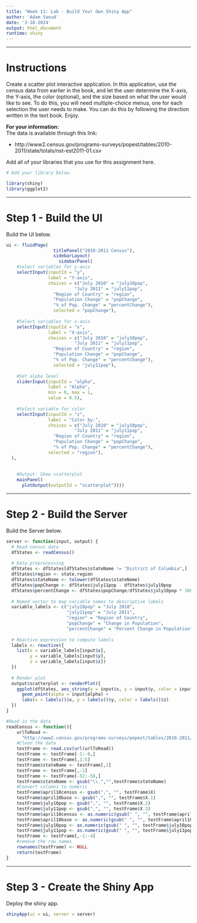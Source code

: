 ```yaml
---
title: "Week 11: Lab - Build Your Own Shiny App"
author: 'Adam Saoud'
date: '3-18-2024'
output: html_document
runtime: shiny
---
```


---

# Instructions
Create a scatter plot interactive application. In this application, use the 
census data from earlier in the book, and let the user determine the X-axis, 
the Y-axis, the color (optional), and the size based on what the user would 
like to see. To do this, you will need multiple-choice menus, one for each 
selection the user needs to make. You can do this by following the direction 
written in the text book. Enjoy. 

**For your information:**   
The data is available through this link: 

* http://www2.census.gov/programs-surveys/popest/tables/2010-2011/state/totals/nst-est2011-01.csv


Add all of your libraries that you use for this assignment here.
```r
# Add your library below.

library(shiny)
library(ggplot2)
```

---

# Step 1 - Build the UI
Build the UI below.

```r
ui <- fluidPage(
                  titlePanel("2010-2011 Census"),
                  sidebarLayout(
                    sidebarPanel(
    #select variables for y-axis
    selectInput(inputId = "y",
                label = "Y-axis",
                choices = c("July 2010" = "july10pop",
                          "July 2011" = "july11pop",
                  "Region of Country" = "region",
                  "Population Change" = "popChange",
                  "% of Pop. Change" = "percentChange"),
                  selected = "popChange"),
    
    #Select variables for x-axis        
    selectInput(inputId = "x",
                label = "X-axis",
                choices = c("July 2010" = "july10pop",
                          "July 2011" = "july11pop",
                  "Region of Country" = "region",
                  "Population Change" = "popChange",
                  "% of Pop. Change" = "percentChange"),
                  selected = "july11pop"),
    
    #Set alpha level
    sliderInput(inputId = "alpha",
                label = "Alpha",
                min = 0, max = 1,
                value = 0.5),
    
    #Select variable for color
    selectInput(inputId = "z",
                label = "Color by:",
                choices = c("July 2010" = "july10pop",
                          "July 2011" = "july11pop",
                  "Region of Country" = "region",
                  "Population Change" = "popChange",
                  "% of Pop. Change" = "percentChange"),
                selected = "region"),
  ),
    
    
    #Output: Show scatterplot
    mainPanel(
      plotOutput(outputId = "scatterplot"))))
```

---

# Step 2 - Build the Server
Build the Server below.
```r
server <- function(input, output) {
  # Read census data
  dfStates <- readCensus()
  
  # Data preprocessing
  dfStates <- dfStates[dfStates$stateName != "District of Columbia",]
  dfStates$region <- state.region
  dfStates$stateName <- tolower(dfStates$stateName)
  dfStates$popChange <- dfStates$july11pop - dfStates$july10pop
  dfStates$percentChange <- dfStates$popChange/dfStates$july10pop * 100
  
  # Named vector to map variable names to descriptive labels
  variable_labels <- c("july10pop" = "July 2010",
                       "july11pop" = "July 2011",
                       "region" = "Region of Country",
                       "popChange" = "Change in Population",
                       "percentChange" = "Percent Change in Population")
  
  # Reactive expression to compute labels
  labels <- reactive({
    list(x = variable_labels[input$x],
         y = variable_labels[input$y],
         z = variable_labels[input$z])
  })
  
  # Render plot
  output$scatterplot <- renderPlot({
    ggplot(dfStates, aes_string(x = input$x, y = input$y, color = input$z)) +
      geom_point(alpha = input$alpha) +
      labs(x = labels()$x, y = labels()$y, color = labels()$z)
  })
}

#Read in the data
readCensus <- function(){
    urlToRead <-
      "http://www2.census.gov/programs-surveys/popest/tables/2010-2011/state/totals/nst-est2011-01.csv"
    #Clean the data
    testFrame <- read.csv(url(urlToRead))
    testFrame <- testFrame[-1:-8,]
    testFrame <- testFrame[,1:5]
    testFrame$stateName <- testFrame[,1]
    testFrame <- testFrame[,-1]
    testFrame <- testFrame[-52:-58,]
    testFrame$stateName <- gsub("\\.","",testFrame$stateName)
    #Convert columns to numeric
    testFrame$april10census <- gsub(",", "", testFrame$X)
    testFrame$april10base <- gsub(",", "", testFrame$X.1)
    testFrame$july10pop <- gsub(",", "", testFrame$X.2)
    testFrame$july11pop <- gsub(",", "", testFrame$X.3)
    testFrame$april10census <- as.numeric(gsub(" ", "", testFrame$april10census))
    testFrame$april10base <- as.numeric(gsub(" ", "", testFrame$april10base))
    testFrame$july10pop <- as.numeric(gsub(" ", "", testFrame$july10pop))
    testFrame$july11pop <- as.numeric(gsub(" ", "", testFrame$july11pop))
    testFrame <- testFrame[,-1:-4]
    #remove the row names
    rownames(testFrame) <- NULL
    return(testFrame)
}

```

---

# Step 3 - Create the Shiny App
Deploy the shiny app.
```r

shinyApp(ui = ui, server = server)

```
